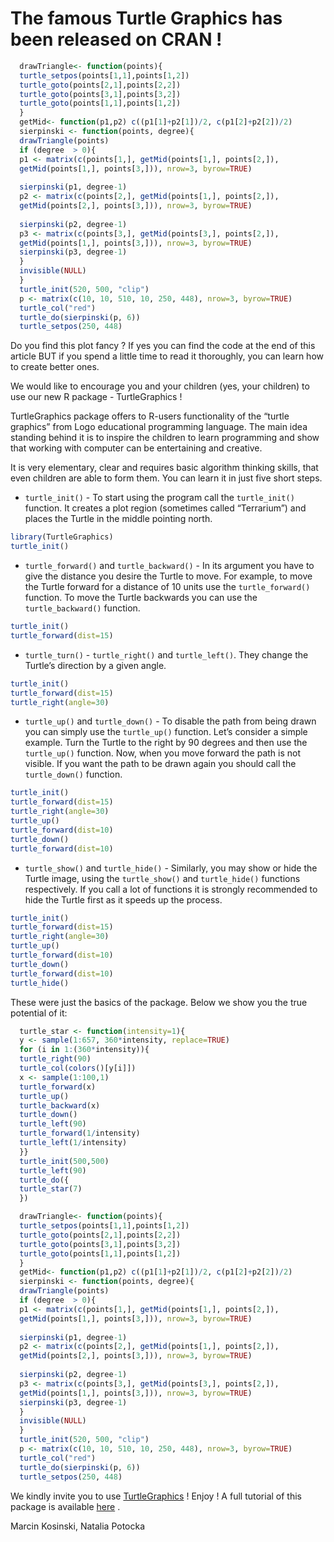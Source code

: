 <h1> The famous Turtle Graphics has been released on CRAN ! </h1>

```r
  drawTriangle<- function(points){
  turtle_setpos(points[1,1],points[1,2])
  turtle_goto(points[2,1],points[2,2])
  turtle_goto(points[3,1],points[3,2])
  turtle_goto(points[1,1],points[1,2])
  }
  getMid<- function(p1,p2) c((p1[1]+p2[1])/2, c(p1[2]+p2[2])/2)
  sierpinski <- function(points, degree){
  drawTriangle(points)
  if (degree  > 0){
  p1 <- matrix(c(points[1,], getMid(points[1,], points[2,]),
  getMid(points[1,], points[3,])), nrow=3, byrow=TRUE)
 
  sierpinski(p1, degree-1)
  p2 <- matrix(c(points[2,], getMid(points[1,], points[2,]),
  getMid(points[2,], points[3,])), nrow=3, byrow=TRUE)
 
  sierpinski(p2, degree-1)
  p3 <- matrix(c(points[3,], getMid(points[3,], points[2,]),
  getMid(points[1,], points[3,])), nrow=3, byrow=TRUE)
  sierpinski(p3, degree-1)
  }
  invisible(NULL)
  }
  turtle_init(520, 500, "clip")
  p <- matrix(c(10, 10, 510, 10, 250, 448), nrow=3, byrow=TRUE)
  turtle_col("red")
  turtle_do(sierpinski(p, 6))
  turtle_setpos(250, 448)
```
<p>Do you find this plot fancy ? If yes you can find the code at the end of this article BUT if you spend a little time to read it thoroughly, you can learn how to create better ones.</p>


<p>We would like to encourage you and your children (yes, your children) to use our new R package - TurtleGraphics ! </p>
   
   
<p>TurtleGraphics package offers to R-users functionality of the "turtle graphics" from Logo educational programming language. The main idea standing behind it is to inspire the children to learn programming and show that working with computer can be entertaining and creative.</p>

<p>It is very elementary, clear and requires basic algorithm thinking skills, that even children are able to form them. You can learn it in just five short steps.</p>

* `turtle_init()` - To start using the program call the `turtle_init()` function. It creates a plot region (sometimes called "Terrarium") and places the Turtle in the middle pointing north.
```r
library(TurtleGraphics)
turtle_init()
```
* `turtle_forward()` and `turtle_backward()` - In its argument you
have to give the distance you desire the Turtle to move. For example, to move the Turtle forward for a distance of 10 units use the `turtle_forward()` function. To move the Turtle backwards you can use the `turtle_backward()` function.
```r
turtle_init()
turtle_forward(dist=15)
```

* `turtle_turn()` - `turtle_right()` and `turtle_left()`. They change the Turtle's direction by a given angle. 

```r
turtle_init()
turtle_forward(dist=15)
turtle_right(angle=30)
```

* `turtle_up()` and `turtle_down()` - To disable the path from being drawn you can simply use the `turtle_up()` function. Let's consider a simple example. Turn the Turtle to the right by 90 degrees and then use the `turtle_up()` function. Now, when you move forward the path is not visible. If you want the path to be drawn
again you should call the `turtle_down()` function.

```r
turtle_init()
turtle_forward(dist=15)
turtle_right(angle=30)
turtle_up()
turtle_forward(dist=10)
turtle_down()
turtle_forward(dist=10)
```

* `turtle_show()` and `turtle_hide()` - Similarly, you may show or hide the Turtle image, using the `turtle_show()` and `turtle_hide()` functions respectively. If you call a lot of functions it is strongly recommended to hide the Turtle first as it speeds up the process.

```r
turtle_init()
turtle_forward(dist=15)
turtle_right(angle=30)
turtle_up()
turtle_forward(dist=10)
turtle_down()
turtle_forward(dist=10)
turtle_hide()
```
<p>These were just the basics of the package. Below we show you the true potential of it: </p>
```r

  turtle_star <- function(intensity=1){
  y <- sample(1:657, 360*intensity, replace=TRUE)
  for (i in 1:(360*intensity)){
  turtle_right(90)
  turtle_col(colors()[y[i]])
  x <- sample(1:100,1)
  turtle_forward(x)
  turtle_up()
  turtle_backward(x)
  turtle_down()
  turtle_left(90)
  turtle_forward(1/intensity)
  turtle_left(1/intensity)
  }}
  turtle_init(500,500)
  turtle_left(90)
  turtle_do({
  turtle_star(7)
  })
```
```r
  drawTriangle<- function(points){
  turtle_setpos(points[1,1],points[1,2])
  turtle_goto(points[2,1],points[2,2])
  turtle_goto(points[3,1],points[3,2])
  turtle_goto(points[1,1],points[1,2])
  }
  getMid<- function(p1,p2) c((p1[1]+p2[1])/2, c(p1[2]+p2[2])/2)
  sierpinski <- function(points, degree){
  drawTriangle(points)
  if (degree  > 0){
  p1 <- matrix(c(points[1,], getMid(points[1,], points[2,]),
  getMid(points[1,], points[3,])), nrow=3, byrow=TRUE)
 
  sierpinski(p1, degree-1)
  p2 <- matrix(c(points[2,], getMid(points[1,], points[2,]),
  getMid(points[2,], points[3,])), nrow=3, byrow=TRUE)
 
  sierpinski(p2, degree-1)
  p3 <- matrix(c(points[3,], getMid(points[3,], points[2,]),
  getMid(points[1,], points[3,])), nrow=3, byrow=TRUE)
  sierpinski(p3, degree-1)
  }
  invisible(NULL)
  }
  turtle_init(520, 500, "clip")
  p <- matrix(c(10, 10, 510, 10, 250, 448), nrow=3, byrow=TRUE)
  turtle_col("red")
  turtle_do(sierpinski(p, 6))
  turtle_setpos(250, 448)
```

We kindly invite you to use [TurtleGraphics](http://www.rexamine.com/TurtleGraphics) ! Enjoy !
A full tutorial of this package is available [here](http://cran.r-project.org/web/packages/TurtleGraphics/vignettes/TurtleGraphics.pdf) .
<p> Marcin Kosinski, Natalia Potocka </p>




